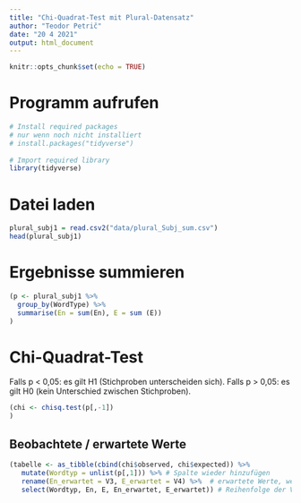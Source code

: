 ```yaml
---
title: "Chi-Quadrat-Test mit Plural-Datensatz"
author: "Teodor Petrič"
date: "20 4 2021"
output: html_document
---
```


```r
knitr::opts_chunk$set(echo = TRUE)
```

# Programm aufrufen

```r
# Install required packages
# nur wenn noch nicht installiert
# install.packages("tidyverse")
 
# Import required library
library(tidyverse)

```

# Datei laden

```r
plural_subj1 = read.csv2("data/plural_Subj_sum.csv")
head(plural_subj1)

```

# Ergebnisse summieren

```r
(p <- plural_subj1 %>% 
  group_by(WordType) %>% 
  summarise(En = sum(En), E = sum (E))
)

```

# Chi-Quadrat-Test
Falls p < 0,05: es gilt H1 (Stichproben unterscheiden sich).
Falls p > 0,05: es gilt H0 (kein Unterschied zwischen Stichproben).

```r
(chi <- chisq.test(p[,-1])
)

```

## Beobachtete / erwartete Werte

```r
(tabelle <- as_tibble(cbind(chi$observed, chi$expected)) %>%
   mutate(Wordtyp = unlist(p[,1])) %>% # Spalte wieder hinzufügen
   rename(En_erwartet = V3, E_erwartet = V4) %>%  # erwartete Werte, wenn H0 richtig ist
   select(Wordtyp, En, E, En_erwartet, E_erwartet)) # Reihenfolge der Variablen verändern

```


